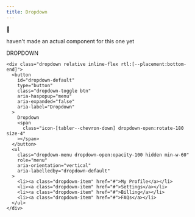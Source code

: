 ```yaml
---
title: Dropdown
---
```

🚜

haven't made an actual component for this one yet


DROPDOWN
```astro
<div class="dropdown relative inline-flex rtl:[--placement:bottom-end]">
  <button
    id="dropdown-default"
    type="button"
    class="dropdown-toggle btn"
    aria-haspopup="menu"
    aria-expanded="false"
    aria-label="Dropdown"
  >
    Dropdown
    <span
      class="icon-[tabler--chevron-down] dropdown-open:rotate-180 size-4"
    ></span>
  </button>
  <ul
    class="dropdown-menu dropdown-open:opacity-100 hidden min-w-60"
    role="menu"
    aria-orientation="vertical"
    aria-labelledby="dropdown-default"
  >
    <li><a class="dropdown-item" href="#">My Profile</a></li>
    <li><a class="dropdown-item" href="#">Settings</a></li>
    <li><a class="dropdown-item" href="#">Billing</a></li>
    <li><a class="dropdown-item" href="#">FAQs</a></li>
  </ul>
</div>
```